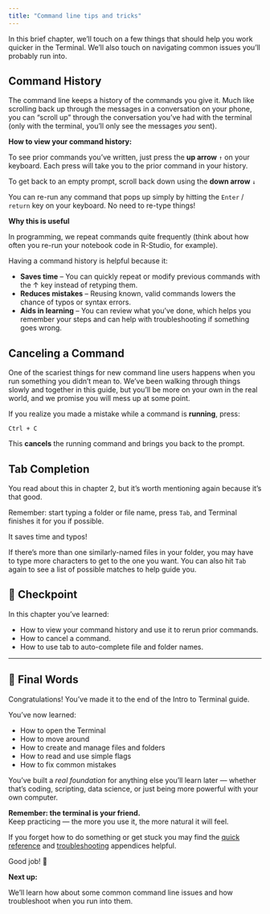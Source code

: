 ```yaml
---
title: "Command line tips and tricks"
---
```


In this brief chapter, we'll touch on a few things that should help you work quicker in the Terminal. We'll also touch on navigating common issues you'll probably run into.

## Command History

The command line keeps a history of the commands you give it. Much like scrolling back up through the messages in a conversation on your phone, you can "scroll up" through the conversation you've had with the terminal (only with the terminal, you'll only see the messages *you* sent).

**How to view your command history:**

To see prior commands you've written, just press the **up arrow** `↑` on your keyboard. Each press will take you to the prior command in your history.

To get back to an empty prompt, scroll back down using the **down arrow** `↓`

You can re-run any command that pops up simply by hitting the `Enter` / `return` key on your keyboard. No need to re-type things!

**Why this is useful**

In programming, we repeat commands quite frequently (think about how often you re-run your notebook code in R-Studio, for example).

Having a command history is helpful because it:

-   **Saves time** – You can quickly repeat or modify previous commands with the ↑ key instead of retyping them.
-   **Reduces mistakes** – Reusing known, valid commands lowers the chance of typos or syntax errors.
-   **Aids in learning** – You can review what you've done, which helps you remember your steps and can help with troubleshooting if something goes wrong.


## Canceling a Command

One of the scariest things for new command line users happens when you run something you didn't mean to. We've been walking through things slowly and together in this guide, but you'll be more on your own in the real world, and we promise you will mess up at some point.

If you realize you made a mistake while a command is **running**, press:

`Ctrl + C`

This **cancels** the running command and brings you back to the prompt.


## Tab Completion

You read about this in chapter 2, but it's worth mentioning again because it's that good.

Remember: start typing a folder or file name, press `Tab`, and Terminal finishes it for you if possible.

It saves time and typos!

If there's more than one similarly-named files in your folder, you may have to type more characters to get to the one you want. You can also hit `Tab` again to see a list of possible matches to help guide you. 

## 🎯 Checkpoint

In this chapter you've learned:

- How to view your command history and use it to rerun prior commands.
- How to cancel a command. 
- How to use tab to auto-complete file and folder names.

---
## 🎉 Final Words

Congratulations! You've made it to the end of the Intro to Terminal guide.

You’ve now learned:

-   How to open the Terminal
-   How to move around
-   How to create and manage files and folders
-   How to read and use simple flags
-   How to fix common mistakes

You’ve built a *real foundation* for anything else you’ll learn later — whether that’s coding, scripting, data science, or just being more powerful with your own computer.

**Remember: the terminal is your friend.**\
Keep practicing — the more you use it, the more natural it will feel.

If you forget how to do something or get stuck you may find the [quick reference](../intro-to-git/quick-reference.qmd) and [troubleshooting](../intro-to-git/troubleshooting.qmd) appendices helpful. 

Good job! 🚀

**Next up:**

We'll learn how about some common command line issues and how troubleshoot when you run into them.
